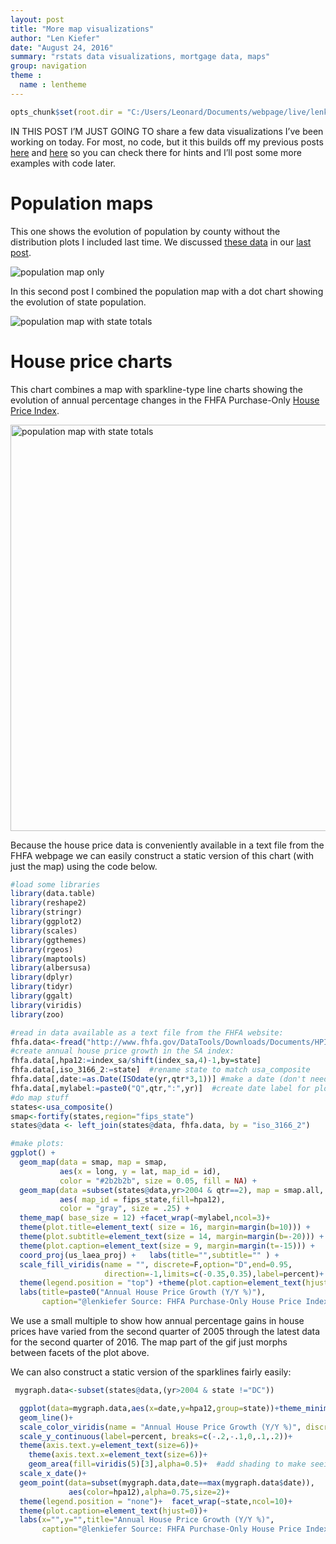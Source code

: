 ```yaml
---
layout: post
title: "More map visualizations"
author: "Len Kiefer"
date: "August 24, 2016"
summary: "rstats data visualizations, mortgage data, maps"
group: navigation
theme :
  name : lentheme
---
```


```r
opts_chunk$set(root.dir = "C:/Users/Leonard/Documents/webpage/live/lenkiefer.github.com/_Rmd")
```

IN THIS POST I'M JUST GOING TO share a few data visualizations I've been working on today. For most, no code, but it this builds off my previous posts [here]({% post_url 2016-08-21-maps-mortgages-and-me %}) and [here]({% post_url 2016-08-23-US-pop-map-1790-2010 %}) so you can check there for hints and I'll post some more examples with code later.

# Population maps

This one shows the evolution of population by county without the distribution plots I included last time. We discussed [these data](http://conservancy.umn.edu/handle/11299/181605) in our [last post]({% post_url 2016-08-23-US-pop-map-1790-2010 %}).

<img src="{{ site.url }}/img/charts_aug_24_2016/pop gif3.gif" alt="population map only"/>

In this second post I combined the population map with a dot chart showing the evolution of state population.

<img src="{{ site.url }}/img/charts_aug_24_2016/pop gif4.gif" alt="population map with state totals"/>

# House price charts

This chart combines a map with sparkline-type line charts showing the evolution of annual percentage changes in the FHFA Purchase-Only [House Price Index](http://www.fhfa.gov/DataTools/Downloads/pages/house-price-index.aspx).

<img src="{{ site.url }}/img/charts_aug_24_2016/fhfa hpa2.gif" alt="population map with state totals" style="height: 650px;"/>

Because the house price data is conveniently available in a text file from the FHFA webpage we can easily construct a static version of this chart (with just the map) using the code below.

```r
#load some libraries
library(data.table)
library(reshape2)
library(stringr)
library(ggplot2)
library(scales)
library(ggthemes)
library(rgeos)
library(maptools)
library(albersusa)
library(dplyr)
library(tidyr)
library(ggalt)
library(viridis)
library(zoo)

#read in data available as a text file from the FHFA website:
fhfa.data<-fread("http://www.fhfa.gov/DataTools/Downloads/Documents/HPI/HPI_PO_state.txt")
#create annual house price growth in the SA index:
fhfa.data[,hpa12:=index_sa/shift(index_sa,4)-1,by=state]
fhfa.data[,iso_3166_2:=state]  #rename state to match usa_composite
fhfa.data[,date:=as.Date(ISOdate(yr,qtr*3,1))] #make a date (don't need it here)
fhfa.data[,mylabel:=paste0("Q",qtr,":",yr)]  #create date label for plot
#do map stuff
states<-usa_composite()
smap<-fortify(states,region="fips_state")
states@data <- left_join(states@data, fhfa.data, by = "iso_3166_2")

#make plots:
ggplot() +
  geom_map(data = smap, map = smap,
           aes(x = long, y = lat, map_id = id),
           color = "#2b2b2b", size = 0.05, fill = NA) +
  geom_map(data =subset(states@data,yr>2004 & qtr==2), map = smap.all,
           aes( map_id = fips_state,fill=hpa12),
           color = "gray", size = .25) +
  theme_map( base_size = 12) +facet_wrap(~mylabel,ncol=3)+
  theme(plot.title=element_text( size = 16, margin=margin(b=10))) +
  theme(plot.subtitle=element_text(size = 14, margin=margin(b=-20))) +
  theme(plot.caption=element_text(size = 9, margin=margin(t=-15))) +
  coord_proj(us_laea_proj) +   labs(title="",subtitle="" ) +
  scale_fill_viridis(name = "", discrete=F,option="D",end=0.95,
                     direction=-1,limits=c(-0.35,0.35),label=percent)+
  theme(legend.position = "top") +theme(plot.caption=element_text(hjust=0,vjust=1,margin=margin(t=10)))+
  labs(title=paste0("Annual House Price Growth (Y/Y %)"),
       caption="@lenkiefer Source: FHFA Purchase-Only House Price Index (SA)")
```

We use a small multiple to show how annual percentage gains in house prices have varied from the second quarter of 2005 through the latest data for the second quarter of 2016.  The map part of the gif just morphs between facets of the plot above.

We can also construct a static version of the sparklines fairly easily:

```r
 mygraph.data<-subset(states@data,(yr>2004 & state !="DC"))

  ggplot(data=mygraph.data,aes(x=date,y=hpa12,group=state))+theme_minimal()+
  geom_line()+  
  scale_color_viridis(name = "Annual House Price Growth (Y/Y %)", discrete=F,option="D",end=0.95)+
  scale_y_continuous(label=percent, breaks=c(-.2,-.1,0,.1,.2))+
  theme(axis.text.y=element_text(size=6))+
    theme(axis.text.x=element_text(size=6))+
    geom_area(fill=viridis(5)[3],alpha=0.5)+  #add shading to make seeing +/- Zero easier
  scale_x_date()+
  geom_point(data=subset(mygraph.data,date==max(mygraph.data$date)),
             aes(color=hpa12),alpha=0.75,size=2)+ 
  theme(legend.position = "none")+  facet_wrap(~state,ncol=10)+
  theme(plot.caption=element_text(hjust=0))+
  labs(x="",y="",title="Annual House Price Growth (Y/Y %)",
       caption="@lenkiefer Source: FHFA Purchase-Only House Price Index (SA)")

```